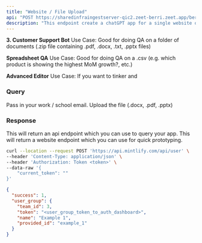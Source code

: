 ```yaml
---
title: "Website / File Upload"
api: "POST https://sharedinfraingestserver-qic2.zeet-berri.zeet.app/berri_pipeline"
description: "This endpoint create a chatGPT app for a single website or file"
---
```



**3. Customer Support Bot**
Use Case: Good for doing QA on a folder of documents (.zip file containing .pdf, .docx, .txt, .pptx files)

**Spreadsheet QA**
Use Case: Good for doing QA on a .csv (e.g. which product is showing the highest MoM growth?, etc.)

**Advanced Editor**
Use Case: If you want to tinker and 


### Query

<ParamField query="user_email" type="string">
  Pass in your work / school email.
</ParamField>

<ParamField body="file" type="form-data">
  Upload the file (.docx, .pdf, .pptx)
</ParamField>


### Response

<ResponseField name="api_endpoint" type="string">
  This will return an api endpoint which you can use to query your app.
</ResponseField>

<ResponseField name="website_endpoint" type="string">
  This will return a website endpoint which you can use for quick prototyping.  
</ResponseField>

<RequestExample>

```bash Example Request
curl --location --request POST 'https://api.mintlify.com/api/user' \
--header 'Content-Type: application/json' \
--header 'Authorization: Token <token>' \
--data-raw '{
    "current_token": ""
}'
```

</RequestExample>

<ResponseExample>

```json Response
{
  "success": 1,
  "user_group": {
    "team_id": 3,
    "token": "<user_group_token_to_auth_dashboard>",
    "name": "Example 1",
    "provided_id": "example_1"
  }
}
```

</ResponseExample>
